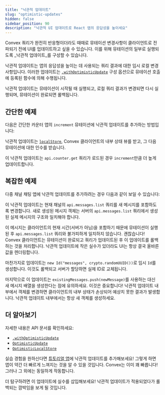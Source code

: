 ```yaml
---
title: "낙관적 업데이트"
slug: "optimistic-updates"
hidden: false
sidebar_position: 90
description: "낙관적 UI 업데이트로 React 앱의 응답성을 높이세요"
---
```



Convex 쿼리가 완전히 반응형이더라도 때때로 뮤테이션 변경사항이 클라이언트로 전파되기 전에 UI를 업데이트하고 싶을 수 있습니다. 이를 위해 뮤테이션의 일부로 실행되도록 _낙관적 업데이트_를 구성할 수 있습니다.

낙관적 업데이트는 앱의 응답성을 높이는 데 사용되는 쿼리 결과에 대한 임시 로컬 변경사항입니다. 이러한 업데이트는
[`.withOptimisticUpdate`](/api/interfaces/react.ReactMutation#withoptimisticupdate)
구성 옵션으로 뮤테이션 호출에 등록된 함수에 의해 수행됩니다.

낙관적 업데이트는 뮤테이션이 시작될 때 실행되고, 로컬 쿼리 결과가 변경되면 다시 실행되며, 뮤테이션이 완료되면 롤백됩니다.

## 간단한 예제

다음은 간단한 카운터 앱의 `increment` 뮤테이션에 낙관적 업데이트를 추가하는 방법입니다:

<TSAndJSSnippet
  title="src/IncrementCounter.tsx"
  sourceTS={Simple}
  sourceJS={Simple}
/>

낙관적 업데이트는
[`localStore`](/api/interfaces/browser.OptimisticLocalStore), Convex 클라이언트의 내부 상태 뷰를 받고, 그 다음 뮤테이션에 대한 인수를 받습니다.

이 낙관적 업데이트는 `api.counter.get` 쿼리가 로드된 경우 `increment`만큼 더 높게 업데이트합니다.

## 복잡한 예제

다중 채널 채팅 앱에 낙관적 업데이트를 추가하려는 경우 다음과 같이 보일 수 있습니다:

<TSAndJSSnippet
  title="src/MessageSender.tsx"
  sourceTS={ComplexTS}
  sourceJS={ComplexJS}
/>

이 낙관적 업데이트는 현재 채널의 `api.messages.list` 쿼리를 새 메시지를 포함하도록 변경합니다. 새로 생성된 메시지 객체는 서버의 `api.messages.list` 쿼리에서 생성된 실제 메시지의 구조와 일치해야 합니다.

이 메시지는 클라이언트의 현재 시간(서버가 아님)을 포함하기 때문에 뮤테이션이 실행된 후 `api.messages.list` 쿼리와 불가피하게 일치하지 않습니다. 괜찮습니다! Convex 클라이언트는 뮤테이션이 완료되고 쿼리가 업데이트된 후 이 업데이트를 롤백하는 것을 처리합니다. 낙관적 업데이트에 작은 실수가 있더라도 UI는 항상 결국 올바른 값을 렌더링합니다.

마찬가지로 업데이트는
`new Id("messages", crypto.randomUUID())`로 임시 `Id`를 생성합니다. 이것도 롤백되고 서버가 할당하면 실제 ID로 교체됩니다.

마지막으로 이 업데이트는 `existingMessages.push(newMessage)`를 사용하는 대신 새 메시지 배열을 생성한다는 점에 유의하세요. 이것은 중요합니다! 낙관적 업데이트 내부에서 객체를 변경하면 클라이언트의 내부 상태가 손상되어 예상치 못한 결과가 발생합니다. 낙관적 업데이트 내부에서는 항상 새 객체를 생성하세요.

## 더 알아보기

자세한 내용은 API 문서를 확인하세요:

- [`.withOptimisticUpdate`](/api/interfaces/react.ReactMutation#withoptimisticupdate)
- [`OptimisticUpdate`](/api/modules/browser#optimisticupdate)
- [`OptimisticLocalStore`](/api/interfaces/browser.OptimisticLocalStore)

실습 경험을 원하신다면
[튜토리얼 앱](https://github.com/get-convex/convex-tutorial)에 낙관적 업데이트를 추가해보세요! 그렇게 하면 앱이 약간 더 빠르게 느껴지는 것을 알 수 있을 것입니다. Convex는 이미 꽤 빠릅니다! 그러나 그 외에는 동일하게 작동합니다.

더 탐구하려면 이 업데이트에 실수를 삽입해보세요! 낙관적 업데이트가 적용되었다가 롤백되는 깜박임을 보게 될 것입니다.
